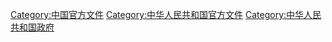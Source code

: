 [[Category:中国官方文件|Category:中国官方文件]]
[[Category:中华人民共和国官方文件|Category:中华人民共和国官方文件]]
[[Category:中华人民共和国政府|Category:中华人民共和国政府]]